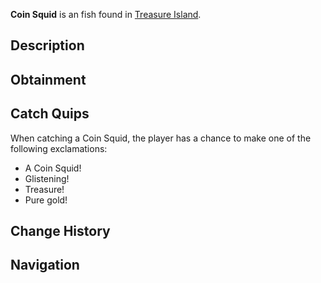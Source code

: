 {{FishInfobox
|image          = Coin Squid.png
|rarity         = Unusual
|sea            = Second Sea
|location       = [[Treasure Island]]
|sublocation    = 
|sources        = Fishing Rod
|radar_location = 
|prog_speed     = -10
|xp             = 1900
|weather        = 
|time           = 
|season         = 
|bait           = Magnet
|base_weight    = 30
|base_value     = 4500
|weight_range   = 20
|base_chance    = 37
|base_resil     = 150
}}
'''Coin Squid''' is an {{Rarity|Unusual}} fish found in [[Treasure Island]].

== Description ==
{{Description|A sunken coin, representative of an inky marvel.|Bestiary Entry}}

== Obtainment ==
{{Description|Hidden where treasure resides.|Bestiary Hint}}
{{Fish Availability|
Treasure Island
|top_rods      = 
Frostfire Rod\103844.59\118993.89;
Steady Rod\102365.95\116720.03;
North-Star Rod\75506.86\123053.61;
Event Horizon Rod\75497.83\123038.89;
Astral Rod\75497.83\123038.89;
Plastic Rod\74343.95\129714.98;
Magma Rod\73572.52\128515.5;
Resourceful Rod\66193.43\151191.21;
Fischer's Rod\53759.42\131367.97;
Fast Rod\53759.42\131198.31;
Buddy Bond Rod\45049.74\128601.79;
Astralhook Rod\53688.85\117665.83;
Free Spirit Rod\47215.68\100809.96;
Blazebringer Rod\45817.09\97434.91;
Verdant Shear Rod\43059.31\99763.29;
Trident Rod\33642.99\68702.88;
Ethereal Prism Rod\31162.48\61990.42;
No-Life Rod\30902.06\59677.69;
Seraphic Rod\30861.8\59868.13;
Challenger's Rod\30453.91\59649.67;
Rod Of The Forgotten Fang\29825.19\57248.24;
Rod Of The Exalted One\29817.98\56949.67;
Depthseeker Rod\29722.71\57332.79;
Avalanche Rod\29651.56\57274.92;
Rod Of The Depths\29575.28\57065.88;
Volcanic Rod\29486.3\57033.19;
Zeus Rod\29411.23\56870.24
|recommended   = Astralhook Rod
}}

== Catch Quips ==
When catching a Coin Squid, the player has a chance to make one of the following exclamations:
* A Coin Squid!
* Glistening!
* Treasure!
* Pure gold!

== Change History ==
{{Change History|{{subst:Current Version}}}}

== Navigation ==
{{Fish Navbox|Treasure Island}}